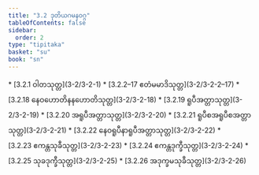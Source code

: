 ```yaml
---
title: "3.2 ဒုတိယဂမနဝဂ္ဂ"
tableOfContents: false
sidebar:
  order: 2
type: "tipitaka"
basket: "su"
book: "sn"
---
```



<DynamicBreadcrumb />



<TableOfContents book="sn" section="3.2">
* [3.2.1 ဝါတသုတ္တ](3-2/3-2-1)
* [3.2.2–17 ဧတံမမာဒိသုတ္တ](3-2/3-2-2–17)
* [3.2.18 နေဝဟောတိနနဟောတိသုတ္တ](3-2/3-2-18)
* [3.2.19 ရူပီအတ္တာသုတ္တ](3-2/3-2-19)
* [3.2.20 အရူပီအတ္တာသုတ္တ](3-2/3-2-20)
* [3.2.21 ရူပီစအရူပီစအတ္တာသုတ္တ](3-2/3-2-21)
* [3.2.22 နေဝရူပီနာရူပီအတ္တာသုတ္တ](3-2/3-2-22)
* [3.2.23 ဧကန္တသုခီသုတ္တ](3-2/3-2-23)
* [3.2.24 ဧကန္တဒုက္ခီသုတ္တ](3-2/3-2-24)
* [3.2.25 သုခဒုက္ခီသုတ္တ](3-2/3-2-25)
* [3.2.26 အဒုက္ခမသုခီသုတ္တ](3-2/3-2-26)
</TableOfContents>